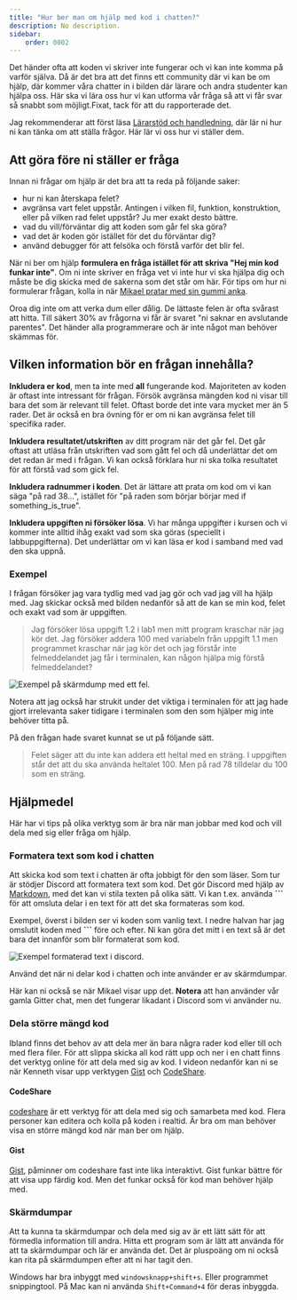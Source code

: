 ```yaml
---
title: "Hur ber man om hjälp med kod i chatten?" 
description: No description.
sidebar:
    order: 0002
---
```



Det händer ofta att koden vi skriver inte fungerar och vi kan inte komma på varför själva. Då är det bra att det finns ett community där vi kan be om hjälp, där kommer våra chatter in i bilden där lärare och andra studenter kan hjälpa oss. Här ska vi lära oss hur vi kan utforma vår fråga så att vi får svar så snabbt som möjligt.Fixat, tack för att du rapporterade det.


Jag rekommenderar att först läsa [Lärarstöd och handledning](../lararstod-och-handledning), där lär ni hur ni kan tänka om att ställa frågor. Här lär vi oss hur vi ställer dem.



## Att göra före ni ställer er fråga

Innan ni frågar om hjälp är det bra att ta reda på följande saker:

- hur ni kan återskapa felet?
- avgränsa vart felet uppstår. Antingen i vilken fil, funktion, konstruktion, eller på vilken rad felet uppstår? Ju mer exakt desto bättre.
- vad du vill/förväntar dig att koden som går fel ska göra?
- vad det är koden gör istället för det du förväntar dig?
- använd debugger för att felsöka och förstå varför det blir fel.

När ni ber om hjälp **formulera en fråga istället för att skriva "Hej min kod funkar inte"**. Om ni inte skriver en fråga vet vi inte hur vi ska hjälpa dig och måste be dig skicka med de sakerna som det står om här. För tips om hur ni formulerar frågan, kolla in när [Mikael pratar med sin gummi anka](../lararstod-och-handledning#prata-med-ankan).

Oroa dig inte om att verka dum eller dålig. De lättaste felen är ofta svårast att hitta. Till säkert 30% av frågorna vi får är svaret "ni saknar en avslutande parentes". Det händer alla programmerare och är inte något man behöver skämmas för. 



## Vilken information bör en frågan innehålla?

**Inkludera er kod**, men ta inte med **all** fungerande kod. Majoriteten av koden är oftast inte intressant för frågan. Försök avgränsa mängden kod ni visar till bara det som är relevant till felet. Oftast borde det inte vara mycket mer än 5 rader. Det är också en bra övning för er om ni kan avgränsa felet till specifika rader. 

**Inkludera resultatet/utskriften** av ditt program när det går fel. Det går oftast att utläsa från utskriften vad som gått fel och då underlättar det om det redan är med i frågan. Vi kan också förklara hur ni ska tolka resultatet för att förstå vad som gick fel.

**Inkludera radnummer i koden**. Det är lättare att prata om kod om vi kan säga "på rad 38...", istället för "på raden som börjar börjar med if something_is_true".

**Inkludera uppgiften ni försöker lösa**. Vi har många uppgifter i kursen och vi kommer inte alltid ihåg exakt vad som ska göras (speciellt i labbuppgifterna). Det underlättar om vi kan läsa er kod i samband med vad den ska uppnå.



### Exempel

I frågan försöker jag vara tydlig med vad jag gör och vad jag vill ha hjälp med. Jag skickar också med bilden nedanför så att de kan se min kod, felet och exakt vad som är uppgiften.

> Jag försöker lösa uppgift 1.2 i lab1 men mitt program kraschar när jag kör det. Jag försöker addera 100 med variabeln från uppgift 1.1 men programmet kraschar när jag kör det och jag förstår inte felmeddelandet jag får i terminalen, kan någon hjälpa mig förstå felmeddelandet?

<Image 
    src={hjalpImage} alt="Exempel på skärmdump med ett fel."
/>


Notera att jag också har strukit under det viktiga i terminalen för att jag hade gjort irrelevanta saker tidigare i terminalen som den som hjälper mig inte behöver titta på.

På den frågan hade svaret kunnat se ut på följande sätt.

> Felet säger att du inte kan addera ett heltal med en sträng. I uppgiften står det att du ska använda heltalet 100. Men på rad 78 tilldelar du 100 som en sträng.



## Hjälpmedel

Här har vi tips på olika verktyg som är bra när man jobbar med kod och vill dela med sig eller fråga om hjälp.

### Formatera text som kod i chatten

Att skicka kod som text i chatten är ofta jobbigt för den som läser. Som tur är stödjer Discord att formatera text som kod. Det gör Discord med hjälp av [Markdown](https://guides.github.com/features/mastering-markdown/), med det kan vi stila texten på olika sätt. Vi kan t.ex. använda **\`\`\`** för att omsluta delar i en text för att det ska formateras som kod.

Exempel, överst i bilden ser vi koden som vanlig text. I nedre halvan har jag omslutit koden med **\`\`\`** före och efter. Ni kan göra det mitt i en text så är det bara det innanför som blir formaterat som kod.


<Image 
    src={formatImage} alt="Exempel formaterad text i discord."
/>

Använd det när ni delar kod i chatten och inte använder er av skärmdumpar.

Här kan ni också se när Mikael visar upp det. **Notera** att han använder vår gamla Gitter chat, men det fungerar likadant i Discord som vi använder nu.

<YouTube
    id="9zbIwjGhWuk" 
    alt="Mikael formaterar kod i chatten"
/>



### Dela större mängd kod

Ibland finns det behov av att dela mer än bara några rader kod eller till och med flera filer. För att slippa skicka all kod rätt upp och ner i en chatt finns det verktyg online för att dela med sig av kod. I videon nedanför kan ni se när Kenneth visar upp verktygen [Gist](https://gist.github.com/) och [CodeShare](https://codeshare.io/).

<YouTube
    id="lrVtvqlhWjY" 
    alt="Mikael formaterar kod i chatten"
/>


#### CodeShare

[codeshare](https://codeshare.io/) är ett verktyg för att dela med sig och samarbeta med kod. Flera personer kan editera och kolla på koden i realtid. Är bra om man behöver visa en större mängd kod när man ber om hjälp.

#### Gist

[Gist](https://gist.github.com/), påminner om codeshare fast inte lika interaktivt. Gist funkar bättre för att visa upp färdig kod. Men det funkar också för kod man behöver hjälp med.



### Skärmdumpar

Att ta kunna ta skärmdumpar och dela med sig av är ett lätt sätt för att förmedla information till andra. Hitta ett program som är lätt att använda för att ta skärmdumpar och lär er använda det. Det är pluspoäng om ni också kan rita på skärmdumpen efter att ni har tagit den.

Windows har bra inbyggt med `windowsknapp+shift+s`. Eller programmet snippingtool. På Mac kan ni använda `Shift+Command+4` för deras inbyggda.

<YouTube
    id="v9NEXsRC5s0" 
    alt="Mikael visar hur man tar skärmdumpar och delar med chatten."
/>
